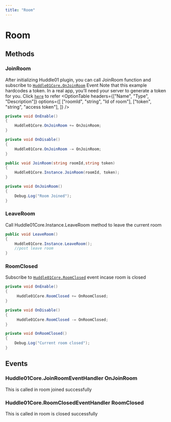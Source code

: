 ---
title: "Room"
---


# Room

## Methods

### JoinRoom

After initializing Huddle01 plugin, you can call JoinRoom function and subscribe to [`Huddle01Core.OnJoinRoom`](/UnityWebglPlugin/methods/room#joinroomeventhandler-onjoinroom) Event
Note that this example hardcodes a token. In a real app, you’ll need your server to generate a token for you. Click [`here`](/apis/join-room-token) to refer
<OptionTable
  headers={["Name", "Type", "Description"]}
  options={[
    ["roomId", "string", "Id of room"],
    ["token", "string", "access token"],
  ]}
/>

```csharp filename=".csharp"
private void OnEnable()
{
    Huddle01Core.OnJoinRoom += OnJoinRoom;
}

private void OnDisable()
{
    Huddle01Core.OnJoinRoom -= OnJoinRoom;
}

public void JoinRoom(string roomId,string token)
{
    Huddle01Core.Instance.JoinRoom(roomId, token);
}

private void OnJoinRoom()
{
    Debug.Log("Room Joined");
}
```

### LeaveRoom

Call Huddle01Core.Instance.LeaveRoom method to leave the current room

```csharp filename=".csharp"
public void LeaveRoom()
{
    Huddle01Core.Instance.LeaveRoom();
    //post leave room
}
```

### RoomClosed

Subscribe to [`Huddle01Core.RoomClosed`](/UnityWebglPlugin/methods/room#Huddle01Coreroomclosedeventhandler-roomclosed) event incase room is closed

```csharp filename=".csharp"
private void OnEnable()
{
     Huddle01Core.RoomClosed += OnRoomClosed;
}

private void OnDisable()
{
     Huddle01Core.RoomClosed -= OnRoomClosed;
}

private void OnRoomClosed()
{
    Debug.Log("Current room closed");
}

```

## Events

### Huddle01Core.JoinRoomEventHandler OnJoinRoom

This is called in room joined successfully

### Huddle01Core.RoomClosedEventHandler RoomClosed

This is called in room is closed successfully
